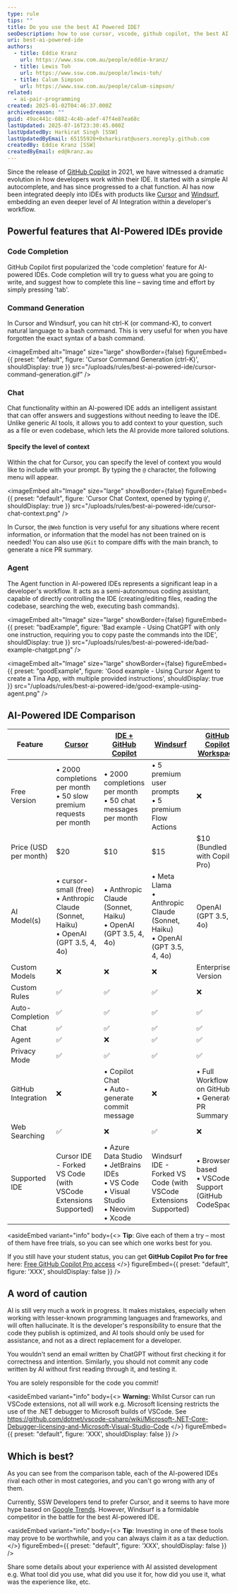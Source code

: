 ```yaml
---
type: rule
tips: ""
title: Do you use the best AI Powered IDE?
seoDescription: how to use cursor, vscode, github copilot, the best AI powered IDE
uri: best-ai-powered-ide
authors:
  - title: Eddie Kranz
    url: https://www.ssw.com.au/people/eddie-kranz/
  - title: Lewis Toh
    url: https://www.ssw.com.au/people/lewis-toh/
  - title: Calum Simpson
    url: https://www.ssw.com.au/people/calum-simpson/
related:
  - ai-pair-programming
created: 2025-01-02T04:46:37.000Z
archivedreason: ""
guid: 49ac441c-6882-4c4b-adef-47f4e87ea68c
lastUpdated: 2025-07-16T23:30:45.000Z
lastUpdatedBy: Harkirat Singh [SSW]
lastUpdatedByEmail: 65155920+0xharkirat@users.noreply.github.com
createdBy: Eddie Kranz [SSW]
createdByEmail: ed@kranz.au
---
```

Since the release of [GitHub Copilot](https://github.com/features/copilot) in 2021, we have witnessed a dramatic evolution in how developers work within their IDE. It started with a simple AI autocomplete, and has since progressed to a chat function. AI has now been integrated deeply into IDEs with products like [Cursor](https://www.cursor.com/) and [Windsurf](https://codeium.com/windsurf), embedding an even deeper level of AI Integration within a developer's workflow.
<youtubeEmbed url="https://youtu.be/fVYM10-fpG4?si=JeOx6-jN1Jin-W0n" description="Video: Let Cursor do the coding for you | Calum Simpson | SSW Rules (10 min)" />

## Powerful features that AI-Powered IDEs provide

### Code Completion

GitHub Copilot first popularized the 'code completion' feature for AI-powered IDEs. Code completion will try to guess what you are going to write, and suggest how to complete this line – saving time and effort by simply pressing 'tab'.

### Command Generation

In Cursor and Windsurf, you can hit ctrl-K (or command-K), to convert natural language to a bash command. This is very useful for when you have forgotten the exact syntax of a bash command.


<imageEmbed
  alt="Image"
  size="large"
  showBorder={false}
  figureEmbed={{
    preset: "default",
    figure: 'Cursor Command Generation (ctrl-K)',
    shouldDisplay: true
  }}
  src="/uploads/rules/best-ai-powered-ide/cursor-command-generation.gif"
/>

### Chat

Chat functionality within an AI-powered IDE adds an intelligent assistant that can offer answers and suggestions without needing to leave the IDE. Unlike generic AI tools, it allows you to add context to your question, such as a file or even codebase, which lets the AI provide more tailored solutions.

#### Specify the level of context

Within the chat for Cursor, you can specify the level of context you would like to include with your prompt. By typing the `@` character, the following menu will appear.


<imageEmbed
  alt="Image"
  size="large"
  showBorder={false}
  figureEmbed={{
    preset: "default",
    figure: 'Cursor Chat Context, opened by typing `@`',
    shouldDisplay: true
  }}
  src="/uploads/rules/best-ai-powered-ide/cursor-chat-context.png"
/>

In Cursor, the `@Web` function is very useful for any situations where recent information, or information that the model has not been trained on is needed! You can also use `@Git` to compare diffs with the main branch, to generate a nice PR summary.

### Agent

The Agent function in AI-powered IDEs represents a significant leap in a developer's workflow. It acts as a semi-autonomous coding assistant, capable of directly controlling the IDE (creating/editing files, reading the codebase, searching the web, executing bash commands).

<imageEmbed
  alt="Image"
  size="large"
  showBorder={false}
  figureEmbed={{
    preset: "badExample",
    figure: 'Bad example - Using ChatGPT with only one instruction, requiring you to copy paste the commands into the IDE',
    shouldDisplay: true
  }}
  src="/uploads/rules/best-ai-powered-ide/bad-example-chatgpt.png"
/>

<imageEmbed
  alt="Image"
  size="large"
  showBorder={false}
  figureEmbed={{
    preset: "goodExample",
    figure: 'Good example - Using Cursor Agent to create a Tina App, with multiple provided instructions',
    shouldDisplay: true
  }}
  src="/uploads/rules/best-ai-powered-ide/good-example-using-agent.png"
/>

## AI-Powered IDE Comparison

| Feature               | [Cursor](https://www.cursor.com/)                                                        | [IDE + GitHub Copilot](https://github.com/features/copilot)                                    | [Windsurf](https://codeium.com/windsurf)                                        | [GitHub Copilot Workspace](https://githubnext.com/projects/copilot-workspace) |
| --------------------- | ---------------------------------------------------------------------------------------- | ---------------------------------------------------------------------------------------------- | ------------------------------------------------------------------------------- | ----------------------------------------------------------------------------- |
| Free Version          | • 2000 completions per month<br>• 50 slow premium requests per month                     | • 2000 completions per month<br>• 50 chat messages per month                                   | • 5 premium user prompts<br>• 5 premium Flow Actions                            | ❌                                                                             |
| Price (USD per month) | $20                                                                                      | $10                                                                                            | $15                                                                             | $10 (Bundled with Copilot Pro)                                                |
| AI Model(s)           | • cursor-small (free)<br>• Anthropic Claude (Sonnet, Haiku)<br>• OpenAI (GPT 3.5, 4, 4o) | • Anthropic Claude (Sonnet, Haiku)<br>• OpenAI (GPT 3.5, 4, 4o)                                | • Meta Llama<br>• Anthropic Claude (Sonnet, Haiku)<br>• OpenAI (GPT 3.5, 4, 4o) | OpenAI (GPT 3.5, 4, 4o)                                                       |
| Custom Models         | ❌                                                                                        | ❌                                                                                              | ❌                                                                               | Enterprise Version                                                            |
| Custom Rules          | ✅                                                                                        | ✅                                                                                              | ✅                                                                               | ❌                                                                             |
| Auto-Completion       | ✅                                                                                        | ✅                                                                                              | ✅                                                                               | ✅                                                                             |
| Chat                  | ✅                                                                                        | ✅                                                                                              | ✅                                                                               | ✅                                                                             |
| Agent                 | ✅                                                                                        | ❌                                                                                              | ✅                                                                               | ✅                                                                             |
| Privacy Mode          | ✅                                                                                        | ✅                                                                                              | ✅                                                                               | ✅                                                                             |
| GitHub Integration    | ❌                                                                                        | • Copilot Chat<br>• Auto-generate commit message                                               | ❌                                                                               | • Full Workflow is on GitHub<br>• Generate PR Summary                         |
| Web Searching         | ✅                                                                                        | ❌                                                                                              | ✅                                                                               | ❌                                                                             |
| Supported IDE         | Cursor IDE - Forked VS Code (with VSCode Extensions Supported)                           | • Azure Data Studio<br>• JetBrains IDEs<br>• VS Code<br>• Visual Studio<br>• Neovim<br>• Xcode | Windsurf IDE - Forked VS Code (with VSCode Extensions Supported)                | • Browser based<br>• VSCode Support (GitHub CodeSpace)                        |

<asideEmbed
  variant="info"
  body={<>
    **Tip**: Give each of them a try – most of them have free trials, so you can see which one works best for you.

If you still have your student status, you can get **GitHub Copilot Pro for free** here: [Free GitHub Copilot Pro access](https://docs.github.com/en/copilot/how-tos/manage-your-account/getting-free-access-to-copilot-pro-as-a-student-teacher-or-maintainer#about-free-github-copilot-pro-access)
  </>}
  figureEmbed={{
    preset: "default",
    figure: 'XXX',
    shouldDisplay: false
  }}
/>


## A word of caution

AI is still very much a work in progress. It makes mistakes, especially when working with lesser-known programming languages and frameworks, and will often hallucinate. It is the developer's responsibility to ensure that the code they publish is optimized, and AI tools should only be used for assistance, and not as a direct replacement for a developer.

You wouldn't send an email written by ChatGPT without first checking it for correctness and intention. Similarly, you should not commit any code written by AI without first reading through it, and testing it.

You are solely responsible for the code you commit!

<asideEmbed
  variant="info"
  body={<>
    **Warning:** Whilst Cursor can run VSCode extensions, not all will work e.g. Microsoft licensing restricts the use of the .NET debugger to Microsoft builds of VSCode.
See <https://github.com/dotnet/vscode-csharp/wiki/Microsoft-.NET-Core-Debugger-licensing-and-Microsoft-Visual-Studio-Code>
  </>}
  figureEmbed={{
    preset: "default",
    figure: 'XXX',
    shouldDisplay: false
  }}
/>

## Which is best?

As you can see from the comparison table, each of the AI-powered IDEs rival each other in most categories, and you can't go wrong with any of them.

Currently, SSW Developers tend to prefer Cursor, and it seems to have more hype based on [Google Trends](https://trends.google.com.au/trends/explore?q=cursor%20ide,windsurf%20ide&hl=en). However, Windsurf is a formidable competitor in the battle for the best AI-powered IDE.

<asideEmbed
  variant="info"
  body={<>
    **Tip**: Investing in one of these tools may prove to be worthwhile, and you can always claim it as a tax deduction.
  </>}
  figureEmbed={{
    preset: "default",
    figure: 'XXX',
    shouldDisplay: false
  }}
/>

Share some details about your experience  with AI assisted development e.g. What tool did you use, what did you use it for, how did you use it, what was the experience like, etc.
